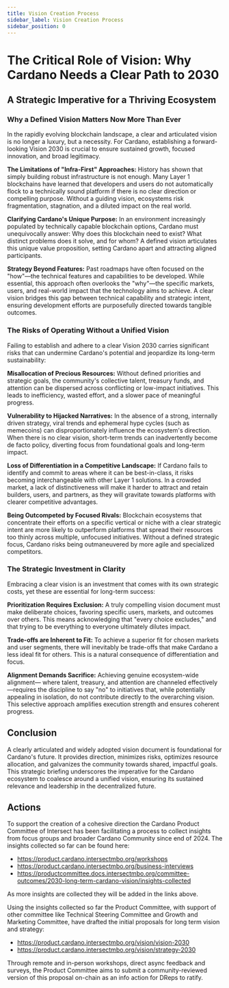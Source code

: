 ```yaml
---
title: Vision Creation Process
sidebar_label: Vision Creation Process
sidebar_position: 0
---
```


# The Critical Role of Vision: Why Cardano Needs a Clear Path to 2030

## A Strategic Imperative for a Thriving Ecosystem

### Why a Defined Vision Matters Now More Than Ever

In the rapidly evolving blockchain landscape, a clear and articulated vision
is no longer a luxury, but a necessity. For Cardano, establishing a
forward-looking Vision 2030 is crucial to ensure sustained growth, focused
innovation, and broad legitimacy.

**The Limitations of "Infra-First" Approaches:** History has shown that
simply building robust infrastructure is not enough. Many Layer 1
blockchains have learned that developers and users do not automatically
flock to a technically sound platform if there is no clear direction
or compelling purpose. Without a guiding vision, ecosystems risk fragmentation,
stagnation, and a diluted impact on the real world.

**Clarifying Cardano's Unique Purpose:** In an environment increasingly
populated by technically capable blockchain options, Cardano must
unequivocally answer: Why does this blockchain need to exist? What
distinct problems does it solve, and for whom? A defined vision articulates
this unique value proposition, setting Cardano apart and attracting aligned
participants.

**Strategy Beyond Features:** Past roadmaps have often focused on the
"how"—the technical features and capabilities to be developed. While
essential, this approach often overlooks the "why"—the specific markets,
users, and real-world impact that the technology aims to achieve. A clear
vision bridges this gap between technical capability and strategic intent,
ensuring development efforts are purposefully directed towards tangible
outcomes.

### The Risks of Operating Without a Unified Vision

Failing to establish and adhere to a clear Vision 2030 carries significant
risks that can undermine Cardano's potential and jeopardize its long-term
sustainability:

**Misallocation of Precious Resources:** Without defined priorities and
strategic goals, the community's collective talent, treasury funds, and
attention can be dispersed across conflicting or low-impact initiatives.
This leads to inefficiency, wasted effort, and a slower pace of meaningful
progress.

**Vulnerability to Hijacked Narratives:** In the absence of a strong,
internally driven strategy, viral trends and ephemeral hype cycles (such
as memecoins) can disproportionately influence the ecosystem's direction.
When there is no clear vision, short-term trends can inadvertently become
de facto policy, diverting focus from foundational goals and long-term
impact.

**Loss of Differentiation in a Competitive Landscape:** If Cardano fails
to identify and commit to areas where it can be best-in-class, it risks
becoming interchangeable with other Layer 1 solutions. In a crowded market,
a lack of distinctiveness will make it harder to attract and retain
builders, users, and partners, as they will gravitate towards platforms
with clearer competitive advantages.

**Being Outcompeted by Focused Rivals:** Blockchain ecosystems that
concentrate their efforts on a specific vertical or niche with a clear
strategic intent are more likely to outperform platforms that spread their
resources too thinly across multiple, unfocused initiatives. Without a
defined strategic focus, Cardano risks being outmaneuvered by more agile
and specialized competitors.

### The Strategic Investment in Clarity

Embracing a clear vision is an investment that comes with its own strategic
costs, yet these are essential for long-term success:

**Prioritization Requires Exclusion:** A truly compelling vision document
must make deliberate choices, favoring specific users, markets, and outcomes
over others. This means acknowledging that "every choice excludes," and that
trying to be everything to everyone ultimately dilutes impact.

**Trade-offs are Inherent to Fit:** To achieve a superior fit for chosen
markets and user segments, there will inevitably be trade-offs that make
Cardano a less ideal fit for others. This is a natural consequence of
differentiation and focus.

**Alignment Demands Sacrifice:** Achieving genuine ecosystem-wide alignment—
where talent, treasury, and attention are channeled effectively—requires
the discipline to say "no" to initiatives that, while potentially appealing
in isolation, do not contribute directly to the overarching vision. This
selective approach amplifies execution strength and ensures coherent progress.

## Conclusion

A clearly articulated and widely adopted vision document is foundational for
Cardano's future. It provides direction, minimizes risks, optimizes resource
allocation, and galvanizes the community towards shared, impactful goals.
This strategic briefing underscores the imperative for the Cardano
ecosystem to coalesce around a unified vision, ensuring its sustained
relevance and leadership in the decentralized future.

## Actions
To support the creation of a cohesive direction the Cardano Product Committee of Intersect has been facilitating a process to collect insights from focus groups and broader Cardano Community since end of 2024. The insights collected so far can be found here:
- https://product.cardano.intersectmbo.org/workshops
- https://product.cardano.intersectmbo.org/business-interviews
- https://productcommittee.docs.intersectmbo.org/committee-outcomes/2030-long-term-cardano-vision/insights-collected

As more insights are collected they will be added in the links above.

Using the insights collected so far the Product Committee, with support of other committee like Technical Steering Committee and Growth and Marketing Committee, have drafted the initial proposals for long term vision and strategy:
- https://product.cardano.intersectmbo.org/vision/vision-2030
- https://product.cardano.intersectmbo.org/vision/strategy-2030

Through remote and in-person workshops, direct async feedback and surveys, the Product Committee aims to submit a community-reviewed version of this proposal on-chain as an info action for DReps to ratify.

